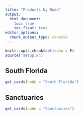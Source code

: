 ```yaml
---
title: "Products by Node"
output:
  html_document:
    toc: true
    toc_float: true
editor_options: 
  chunk_output_type: console
---
```


```r
knitr::opts_chunk$set(echo = F)
source("setup.R")
```

## South Florida

<div class="card-deck">
```r
get_cards(node = "South Florida")
```
</div>

## Sanctuaries

<div class="card-deck">
```r
get_cards(node = "Sanctuaries")
```
</div>

